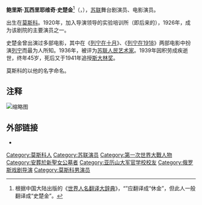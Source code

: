 {{Expand Russian|Щукин, Борис Васильевич}}
{{Infobox person
| name = 鲍里斯·史楚金
| image = Schukin BV.jpg
| caption = 
| birth_name = 
| birth_date = {{OldStyleDate|1894年|4月17日|4月5日}}
| birth_place = 莫斯科
| death_date = {{death date and age|1939|10|7|1894|4|17}}
| death_place =莫斯科
| resting_place = [[新聖女公墓|新聖女公墓]]
| nationality = 
| occupation = 演员
| known_for = 
| awards = {{{!}} style="background: transparent"
{{!}} {{列宁勋章}}
{{!}}} 
{{{!}} style="background: transparent"
{{!}} {{苏联人民艺术家}} {{苏俄功勋艺术家}} {{斯大林奖}}
{{!}}}
}}
'''鲍里斯·瓦西里耶维奇·史楚金'''<ref>根据中国大陆出版的《[[世界人名翻译大辞典|世界人名翻译大辞典]]》，“{{lang|ru|Щу́кин}}”应翻译成“休金”，但此人一般翻译成“史楚金”。</ref>（{{lang-ru|Бори́с Васи́льевич Щу́кин}}，{{bd|1894年|4月17日（旧历4月5日）|1939年|10月7日|catIdx=Sh史}}），[[苏联|苏联]]舞台剧演员、电影演员。

出生在[[莫斯科|莫斯科]]。1920年，加入导演{{link-en|叶夫根尼·瓦赫坦戈夫|Yevgeny Vakhtangov}}领导的实验培训所（即后来的{{link-ru|瓦赫坦戈夫剧院|Государственный академический театр имени Е. Вахтангова}}），1926年，成为该剧院的主要演员之一。

史楚金曾出演过多部电影，其中在《[[列宁在十月|列宁在十月]]》、《[[列宁在1918|列宁在1918]]》两部电影中扮演[[列宁|列宁]]而最为人所知。1936年，被评为[[苏联人民艺术家|苏联人民艺术家]]。1939年因积劳成疾逝世，终年45岁，死后又于1941年追授[[斯大林奖|斯大林奖]]。

莫斯科的{{link-en|史楚金戏剧学校|Boris Shchukin Theatre Institute}}以他的名字命名。

==注释==
{{reflist}}
[[File:The_Soviet_Union_1971_CPA_4062_stamp_(Boris_Shchukin_(Actor)_and_Scene_from_The_Man_with_the_Rifle_(Lenin)).png|缩略图]]
{{Commons category|Boris_Shchukin|鮑里斯·瓦西里耶維奇·史楚金}}

==外部链接==
* {{IMDb name|0790229}}

{{Authority control}}
{{DEFAULTSORT:Shchukin, Boris}}
[[Category:莫斯科人|Category:莫斯科人]]
[[Category:苏联演员|Category:苏联演员]]
[[Category:第一次世界大戰人物|Category:第一次世界大戰人物]]
[[Category:安葬於新聖女公墓者|Category:安葬於新聖女公墓者]]
[[Category:亚历山大军官学校校友|Category:亚历山大军官学校校友]]
[[Category:俄罗斯戏剧导演|Category:俄罗斯戏剧导演]]
[[Category:莫斯科男演员|Category:莫斯科男演员]]